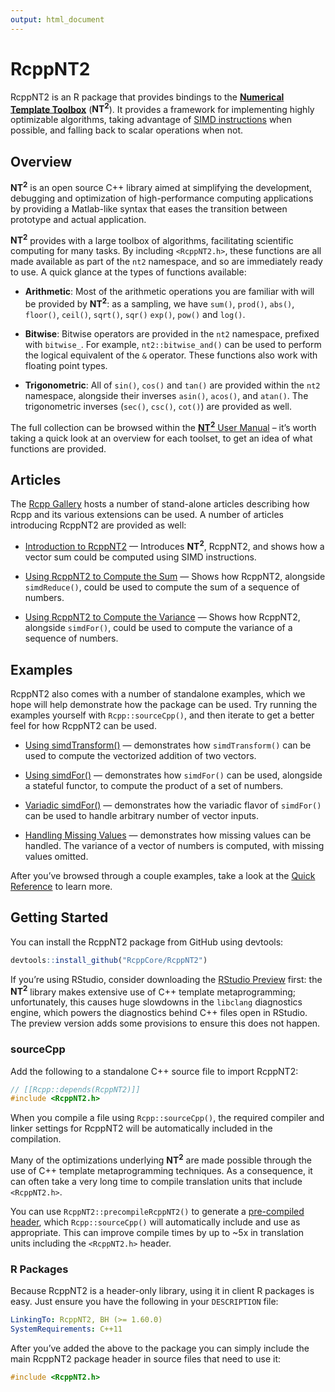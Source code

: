 ```yaml
---
output: html_document
---
```


<h1 class="title">RcppNT2</h1>

RcppNT2 is an R package that provides bindings to the
[**Numerical Template Toolbox**](https://github.com/jfalcou/nt2)
(**NT<sup>2</sup>**). It provides a framework for implementing
highly optimizable algorithms, taking advantage of
[SIMD instructions](https://en.wikipedia.org/wiki/SIMD) when
possible, and falling back to scalar operations when not.

## Overview

**NT<sup>2</sup>** is an open source C++ library aimed at 
simplifying the development, debugging and optimization of 
high-performance computing applications by providing a 
Matlab-like syntax that eases the transition between 
prototype and actual application.

**NT<sup>2</sup>** provides with a large toolbox of
algorithms, facilitating scientific computing for many
tasks. By including `<RcppNT2.h>`, these
functions are all made available as part of the `nt2`
namespace, and so are immediately ready to use. A quick
glance at the types of functions available:

- **Arithmetic**: Most of the arithmetic operations you are familiar
                  with will be provided by **NT<sup>2</sup>**: as a
                  sampling, we have `sum()`, `prod()`, `abs()`, `floor()`,
                  `ceil()`, `sqrt()`, `sqr()` `exp()`, `pow()` and `log()`.

- **Bitwise**: Bitwise operators are provided in the `nt2`
               namespace, prefixed with `bitwise_`. For example,
               `nt2::bitwise_and()` can be used to perform the logical
               equivalent of the `&` operator. These functions also work
               with floating point types.

- **Trigonometric**: All of `sin()`, `cos()` and `tan()` are provided within
                     the `nt2` namespace, alongside their inverses `asin()`,
                     `acos()`, and `atan()`. The trigonometric inverses
                     (`sec()`, `csc()`, `cot()`) are provided as well.

The full collection can be browsed within the
[**NT<sup>2</sup>** User Manual](http://nt2.metascale.fr/doc/html/user_manual0.html) -- it's
worth taking a quick look at an overview for each toolset, to get
an idea of what functions are provided.

## Articles

The [Rcpp Gallery](http://gallery.rcpp.org/) hosts a number of stand-alone articles describing
how Rcpp and its various extensions can be used. A number of articles
introducing RcppNT2 are provided as well:

- [Introduction to RcppNT2](http://gallery.rcpp.org/articles/rcppnt2-introduction) --- Introduces **NT<sup>2</sup>**, RcppNT2, and shows how a vector sum could be computed using SIMD instructions.

- [Using RcppNT2 to Compute the Sum](http://gallery.rcpp.org/articles/rcppnt2-sum) --- Shows how RcppNT2, alongside `simdReduce()`, could be used to compute the sum of a sequence of numbers.

- [Using RcppNT2 to Compute the Variance](http://gallery.rcpp.org/articles/rcppnt2-variance) --- Shows how RcppNT2, alongside `simdFor()`, could be used to compute the variance of a sequence of numbers.

## Examples

RcppNT2 also comes with a number of standalone examples, which we hope
will help demonstrate how the package can be used. Try running the
examples yourself with `Rcpp::sourceCpp()`, and then iterate to
get a better feel for how RcppNT2 can be used.

- [Using simdTransform()](https://github.com/RcppCore/RcppNT2/blob/master/inst/examples/examples-transform.cpp) --- demonstrates how `simdTransform()` can be used to compute the vectorized addition of two vectors.

- [Using simdFor()](https://github.com/RcppCore/RcppNT2/blob/master/inst/examples/examples-for-each.cpp) --- demonstrates how `simdFor()` can be used, alongside a stateful functor, to compute the product of a set of numbers.

- [Variadic simdFor()](https://github.com/RcppCore/RcppNT2/blob/master/inst/examples/examples-variadic-for.cpp) --- demonstrates how the variadic flavor of `simdFor()` can be used to handle arbitrary number of vector inputs.

- [Handling Missing Values](https://github.com/RcppCore/RcppNT2/blob/master/inst/examples/example-na-handling-variance.cpp) --- demonstrates how missing values can be handled. The variance of a vector of numbers is computed, with missing values omitted.

After you've browsed through a couple examples, take a look at the
[Quick Reference](quick-reference.html) to learn more.

## Getting Started

You can install the RcppNT2 package from GitHub using devtools:

```r
devtools::install_github("RcppCore/RcppNT2")
```

If you're using RStudio, consider downloading the
[RStudio Preview](https://www.rstudio.com/products/rstudio/download/preview/)
first: the **NT<sup>2</sup>** library makes extensive use of
C++ template metaprogramming; unfortunately, this causes
huge slowdowns in the `libclang` diagnostics engine, which
powers the diagnostics behind C++ files open in RStudio. The
preview version adds some provisions to ensure this does not
happen.

### sourceCpp

Add the following to a standalone C++ source file to import RcppNT2:

```cpp
// [[Rcpp::depends(RcppNT2)]]
#include <RcppNT2.h>
```

When you compile a file using `Rcpp::sourceCpp()`, the
required compiler and linker settings for RcppNT2 will
be automatically included in the compilation.

Many of the optimizations underlying **NT<sup>2</sup>**
are made possible through the use of C++ template metaprogramming
techniques. As a consequence, it can often take a very long time
to compile translation units that include `<RcppNT2.h>`.

You can use `RcppNT2::precompileRcppNT2()` to generate a
[pre-compiled header](https://gcc.gnu.org/onlinedocs/gcc/Precompiled-Headers.html),
which `Rcpp::sourceCpp()` will automatically include and use
as appropriate. This can improve compile times by up to ~5x
in translation units including the `<RcppNT2.h>` header.

### R Packages

Because RcppNT2 is a header-only library, using it in client
R packages is easy. Just ensure you have the following in your
`DESCRIPTION` file:

```yaml
LinkingTo: RcppNT2, BH (>= 1.60.0)
SystemRequirements: C++11
```

After you've added the above to the package you can simply
include the main RcppNT2 package header in source files that
need to use it:

```cpp
#include <RcppNT2.h>
```
